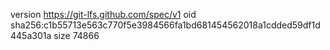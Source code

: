 version https://git-lfs.github.com/spec/v1
oid sha256:c1b55713e563c770f5e3984566fa1bd681454562018a1cdded59df1d445a301a
size 74866
